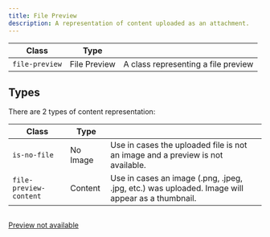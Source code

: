```yaml
---
title: File Preview
description: A representation of content uploaded as an attachment.
---
```


| Class                  | Type          |                                                       |
| ---------------------- | ------------- | ----------------------------------------------------- |
| `file-preview`         | File Preview  | A class representing a file preview                   |

## Types

There are 2 types of content representation:

| Class                  | Type     |                                                                                                        |
| ---------------------- | -------- | ------------------------------------------------------------------------------------------------------ |
| `is-no-file`           | No Image | Use in cases the uploaded file is not an image and a preview is not available.                         |
| `file-preview-content` | Content  | Use in cases an image (.png, .jpeg, .jpg, etc.) was uploaded. Image will appear as a thumbnail.        |

<Preview>
  <a
    href=""
    class="file-preview is-with-image"
    aria-label="open file in new window"
  >
    <div class="file-preview-image">
      <img src="https://unsplash.it/600" alt="" />
    </div>
    <div class="file-preview-content">
      <div class="avatar">
        <span class="icon-external-link" aria-hidden="true"></span>
      </div>
    </div>
  </a>
  <a href="" class="file-preview is-no-file" aria-label="file">
    <div class="file-preview-content">
      <div class="avatar">
        <span class="icon-document" aria-hidden="true"></span>
      </div>
      <p>Preview not available</p>
    </div>
  </a>
</Preview>
